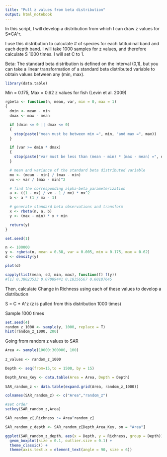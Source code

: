 ```yaml
---
title: "Pull z values from beta distribution"
output: html_notebook
---
```


In this script, I will develop a distribution from which I can draw z values for S=CA^r.

I use this distribution to calculate # of species for each latitudinal band and each depth band. I will take 1000 samples for z values, and therefore calculate S 1000 times. I will set C to 1.  

Beta: The standard beta distribution is defined on the interval (0,1), but you can take a linear transformation of a standard beta distributed variable to obtain values between any (min, max).

```r
library(data.table)
```

Min = 0.175, Max = 0.62 z values for fish (Levin et al. 2009)

```r
rgbeta <- function(n, mean, var, min = 0, max = 1)
{
  dmin <- mean - min
  dmax <- max - mean

  if (dmin <= 0 || dmax <= 0)
  {
    stop(paste("mean must be between min =", min, "and max =", max)) 
  }

  if (var >= dmin * dmax)
  {
    stop(paste("var must be less than (mean - min) * (max - mean) =", dmin * dmax))
  }

  # mean and variance of the standard beta distributed variable
  mx <- (mean - min) / (max - min)
  vx <- var / (max - min)^2

  # find the corresponding alpha-beta parameterization
  a <- ((1 - mx) / vx - 1 / mx) * mx^2
  b <- a * (1 / mx - 1)

  # generate standard beta observations and transform
  x <- rbeta(n, a, b)
  y <- (max - min) * x + min

  return(y)
}

set.seed(1)

n <- 100000
y <- rgbeta(n, mean = 0.38, var = 0.005, min = 0.175, max = 0.62)
d <- density(y)

plot(d)

sapply(list(mean, sd, min, max), function(f) f(y))
#[1] 0.38023533 0.07089441 0.18356567 0.60187645
```
Then, calculate Change in Richness using each of these values to develop a distribution

S = C * A^z (z is pulled from this distribution 1000 times)

Sample 1000 times
```r
set.seed(4)
random_z_1000 <- sample(y, 1000, replace = T)
hist(random_z_1000, 200)
```
Going from random z values to SAR
```r
Area <- sample(10000:300000, 100)
  
z_values <- random_z_1000

Depth <- seq(from=15,to = 1500, by = 15)

Depth_Area_Key <- data.table(Area = Area, Depth = Depth)
  
SAR_random_z <- data.table(expand.grid(Area, random_z_1000))

colnames(SAR_random_z) <- c("Area","random_z")

#set order
setkey(SAR_random_z,Area)

SAR_random_z[,Richness := Area^random_z]

SAR_random_z_depth <- SAR_random_z[Depth_Area_Key, on = "Area"]

ggplot(SAR_random_z_depth, aes(x = Depth, y = Richness, group = Depth)) +
  geom_boxplot(size = 0.1, outlier.size = 0.1) +
  theme_classic() +
  theme(axis.text.x = element_text(angle = 90, size = 6))


```

